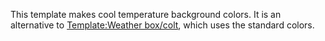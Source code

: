 {{Documentation subpage}}
<!-- Categories and interwikis go at the bottom of this page. -->

This template makes cool temperature background colors. It is an alternative to [[Template:Weather box/colt]], which uses the standard colors.
{{Weather box/samples/temperature|Weather box/colpastel}}

<includeonly>
<!-- Categories and interwikis go here: -->

</includeonly>